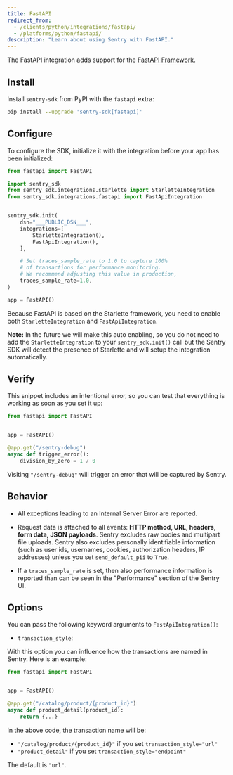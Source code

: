 ```yaml
---
title: FastAPI
redirect_from:
  - /clients/python/integrations/fastapi/
  - /platforms/python/fastapi/
description: "Learn about using Sentry with FastAPI."
---
```


The FastAPI integration adds support for the [FastAPI Framework](https://fastapi.tiangolo.com/).

## Install

Install `sentry-sdk` from PyPI with the `fastapi` extra:

```bash
pip install --upgrade 'sentry-sdk[fastapi]'
```

## Configure

To configure the SDK, initialize it with the integration before your app has been initialized:

```python
from fastapi import FastAPI

import sentry_sdk
from sentry_sdk.integrations.starlette import StarletteIntegration
from sentry_sdk.integrations.fastapi import FastApiIntegration


sentry_sdk.init(
    dsn="___PUBLIC_DSN___",
    integrations=[
        StarletteIntegration(),
        FastApiIntegration(),
    ],

    # Set traces_sample_rate to 1.0 to capture 100%
    # of transactions for performance monitoring.
    # We recommend adjusting this value in production,
    traces_sample_rate=1.0,
)

app = FastAPI()
```

Because FastAPI is based on the Starlette framework, you need to enable both `StarletteIntegration` and `FastApiIntegration`.

**Note:** In the future we will make this auto enabling, so you do not need to add the `StarletteIntegration` to your `sentry_sdk.init()` call but the Sentry SDK will detect the presence of Starlette and will setup the integration automatically.

## Verify

This snippet includes an intentional error, so you can test that everything is working as soon as you set it up:

```python
from fastapi import FastAPI


app = FastAPI()

@app.get("/sentry-debug")
async def trigger_error():
    division_by_zero = 1 / 0

```

Visiting `"/sentry-debug"` will trigger an error that will be captured by Sentry.

## Behavior

- All exceptions leading to an Internal Server Error are reported.

- Request data is attached to all events: **HTTP method, URL, headers, form data, JSON payloads**. Sentry excludes raw bodies and multipart file uploads. Sentry also excludes personally identifiable information (such as user ids, usernames, cookies, authorization headers, IP addresses) unless you set `send_default_pii` to `True`.

- If a `traces_sample_rate` is set, then also performance information is reported than can be seen in the "Performance" section of the Sentry UI.

## Options

You can pass the following keyword arguments to `FastApiIntegration()`:

- `transaction_style`:

With this option you can influence how the transactions are named in Sentry. Here is an example:

```python
from fastapi import FastAPI


app = FastAPI()

@app.get("/catalog/product/{product_id}")
async def product_detail(product_id):
    return {...}
```

In the above code, the transaction name will be:

- `"/catalog/product/{product_id}"` if you set `transaction_style="url"`
- `"product_detail"` if you set `transaction_style="endpoint"`

The default is `"url"`.

